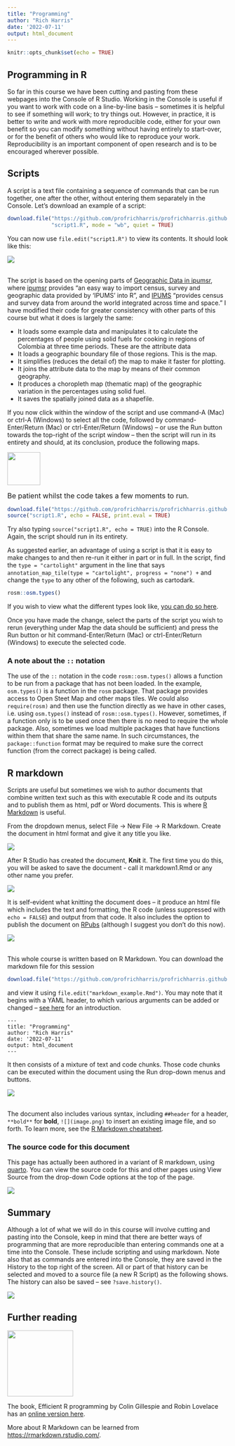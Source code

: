 ---
title: "Programming"
author: "Rich Harris"
date: '2022-07-11'
output: html_document
---

```{r setup, include=FALSE}
knitr::opts_chunk$set(echo = TRUE)
```


## Programming in R

So far in this course we have been cutting and pasting from these webpages into the Console of R Studio. Working in the Console is useful if you want to work with code on a line-by-line basis -- sometimes it is helpful to see if something will work; to try things out. However, in practice, it is better to write and work with more reproducible code, either for your own benefit so you can modify something without having entirely to start-over, or for the benefit of others who would like to reproduce your work. Reproducibility is an important component of open research and is to be encouraged wherever possible.

## Scripts

A script is a text file containing a sequence of commands that can be run together, one after the other, without entering them separately in the Console. Let's download an example of a script:

```{r}
download.file("https://github.com/profrichharris/profrichharris.github.io/raw/main/MandM/scripts/script1.R",
              "script1.R", mode = "wb", quiet = TRUE)
```

You can now use `file.edit("script1.R") ` to view its contents. It should look like this:

![](script1.png)

</br>
The script is based on the opening parts of [Geographic Data in ipumsr](https://cran.r-project.org/web/packages/ipumsr/vignettes/ipums-geography.html){target="_blank"}, where [ipumsr](https://cran.r-project.org/web/packages/ipumsr/index.html){target="_blank"} provides "an easy way to import census, survey and geographic data provided by 'IPUMS' into R", and [IPUMS](https://www.ipums.org/){target="_blank"} "provides census and survey data from around the world integrated across time and space." I have modified their code for greater consistency with other parts of this course but what it does is largely the same:

- It loads some example data and manipulates it to calculate the percentages of people using solid fuels for cooking in regions of Colombia at three time periods. These are the attribute data
- It loads a geographic boundary file of those regions. This is the map.
- It simplifies (reduces the detail of) the map to make it faster for plotting.
- It joins the attribute data to the map by means of their common geography.
- It produces a choropleth map (thematic map) of the geographic variation in the percentages using solid fuel.
- It saves the spatially joined data as a shapefile.

If you now click within the window of the script and use command-A (Mac) or ctrl-A (Windows) to select all the code, followed by command-Enter/Return (Mac) or ctrl-Enter/Return (Windows) -- or use the Run button towards the top-right of the script window -- then the script will run in its entirety and should, at its conclusion, produce the following maps.

![](hazard.gif){width=75}

<font size = 3>Be patient whilst the code takes a few moments to run.</font>

```{r, echo=FALSE, eval=TRUE, warning=FALSE, message=FALSE, fig.height=4.5}
download.file("https://github.com/profrichharris/profrichharris.github.io/raw/main/MandM/scripts/script1.R", "script1.R", mode = "wb", quiet = TRUE)
source("script1.R", echo = FALSE, print.eval = TRUE)
```

Try also typing `source("script1.R", echo = TRUE)` into the R Console. Again, the script should run in its entirety.

As suggested earlier, an advantage of using a script is that it is easy to make changes to and then re-run it either in part or in full. In the script, find the `type = "cartolight"` argument in the line that says `annotation_map_tile(type = "cartolight", progress = "none") +` and change the `type` to any other of the following, such as cartodark.

```{r}
rosm::osm.types()
```

If you wish to view what the different types look like, [you can do so here](http://leaflet-extras.github.io/leaflet-providers/preview/index.html){target="_blank"}.

Once you have made the change, select the parts of the script you wish to rerun (everything under Map the data should be sufficient) and press the Run button or hit command-Enter/Return (Mac) or ctrl-Enter/Return (Windows) to execute the selected code.

### A note about the `::` notation

The use of the `::` notation in the code `rosm::osm.types()` allows a function to be run from a package that has not been loaded. In the example, `osm.types()` is a function in the `rosm` package. That package provides access to Open Steet Map and other maps tiles. We could also `require(rosm)` and then use the function directly as we have in other cases, i.e. using `osm.types()` instead of `rosm::osm.types()`. However, sometimes, if a function only is to be used once then there is no need to require the whole package. Also, sometimes we load multiple packages that have functions within them that share the same name. In such circumstances, the `package::function` format may be required to make sure the correct function (from the correct package) is being called.

## R markdown

Scripts are useful but sometimes we wish to author documents that combine written text such as this with executable R code and its outputs and to publish them as html, pdf or Word documents. This is where [R Markdown](https://rmarkdown.rstudio.com/lesson-1.html){target="_blank"} is useful.

From the dropdown menus, select File -> New File -> R Markdown. Create the document in html format and give it any title you like.

![](markdown.jpg)

After R Studio has created the document, **Knit** it. The first time you do this, you will be asked to save the document - call it markdown1.Rmd or any other name you prefer.

![](knit.jpg)

It is self-evident what knitting the document does -- it produce an html file which includes the text and formatting, the R code (unless suppressed with `echo = FALSE`) and output from that code. It also includes the option to publish the document on [RPubs](https://rpubs.com/) (although I suggest you don't do this now).

![](publish.jpg)

</br>
This whole course is written based on R Markdown. You can download the markdown file for this session

```{r}
download.file("https://github.com/profrichharris/profrichharris.github.io/raw/main/MandM/markdown/programming.Rmd", "markdown_example.Rmd", mode = "wb", quiet = TRUE)
```

and view it using `file.edit("markdown_example.Rmd")`. You may note that it begins with a YAML header, to which various arguments can be added or changed -- [see here](https://zsmith27.github.io/rmarkdown_crash-course/lesson-4-yaml-headers.html){rarget="_blank"} for an introduction.

```{verbatim}
---
title: "Programming"
author: "Rich Harris"
date: '2022-07-11'
output: html_document
---
```

It then consists of a mixture of text and code chunks. Those code chunks can be executed within the document using the Run drop-down menus and buttons.

![](markdown2.jpg){}

</br>
The document also includes various syntax, including `##header` for a header, `**bold**` for **bold**, `![](image.png)` to insert an existing image file, and so forth. To learn more, see the [R Markdown cheatsheet](https://www.rstudio.com/wp-content/uploads/2015/02/rmarkdown-cheatsheet.pdf){target="_blank"}.

### The source code for this document

This page has actually been authored in a variant of R markdown, using [quarto](https://quarto.org/){target="_blank"}. You can view the source code for this and other pages using View Source from the drop-down Code options at the top of the page.

![](source.jpg)

## Summary

Although a lot of what we will do in this course will involve cutting and pasting into the Console, keep in mind that there are better ways of programming that are more reproducible than entering commands one at a time into the Console. These include scripting and using markdown. Note also that as commands are entered into the Console, they are saved in the History to the top right of the screen. All or part of that history can be selected and moved to a source file (a new R Script) as the following shows. The history can also be saved -- see `?save.history()`.

![](hist.png)

## Further reading

![](efficient_programming.png){width=150}

The book, Efficient R programming by Colin Gillespie and Robin Lovelace has an [online version here](https://csgillespie.github.io/efficientR/){target="_blank"}.

More about R Markdown can be learned from [https://rmarkdown.rstudio.com/](https://rmarkdown.rstudio.com/){target="_blank"}.
